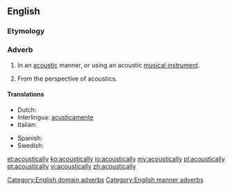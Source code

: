==English==

===Etymology===
{{suffix|acoustical|ly}}

===Adverb===
{{en-adv|-}}

# {{context|manner}} In an [[acoustic]] manner, or using an acoustic [[musical instrument]].
# {{context|domain}} From the perspective of acoustics.

====Translations====
{{trans-top|in an acoustic manner}}
* Dutch: {{t+|nl|akoestisch}}
* Interlingua: [[acusticamente]]
* Italian: {{t+|it|acusticamente}}
{{trans-mid}}
* Spanish: {{t-|es|acústicamente}}
* Swedish: {{t+|sv|akustiskt}}
{{trans-bottom}}

[[Category:English domain adverbs]]
[[Category:English manner adverbs]]

[[et:acoustically]]
[[ko:acoustically]]
[[io:acoustically]]
[[my:acoustically]]
[[pl:acoustically]]
[[pt:acoustically]]
[[vi:acoustically]]
[[zh:acoustically]]